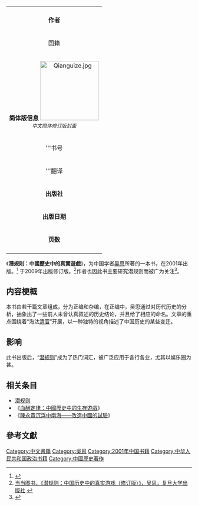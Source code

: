 {| class="infobox"   align="right" width="200px"
|+ align="center"|
|-
| align="center" colspan=2|
|-
|'''作者'''||'''[[吴思|吴思]]'''
|-
|国籍||[[中国|中国]]
|-
| bgcolor="#efefef" align="center" colspan=2|
'''简体版信息'''
[[File:Qianguize.jpg|160px]]<br />
<small>''中文简体修订版封面''</small>
|-
|'''书号|| ISBN 978-7222025639 
|-
|'''翻译|| 
|-
|'''出版社'''|| [[云南人民出版社|云南人民出版社]]
|-
|'''出版日期'''|| 2001年1月
|-
|'''页数'''|| 226
|-
|}

《'''潛規則：中國歷史中的真實遊戲'''》，为中国学者[[吴思|吴思]]所著的一本书，在2001年出版。<ref>{{Cite web |url=http://www.cngdsz.net/book/bookcontent_show.asp?typeid=2&bookid=173&contentid=3172 |title=潜规则：中国历史中的真实游戏，吴思，云南人民出版社，2001年1月 |access-date=2009-02-27 |archive-url=https://web.archive.org/web/20180323154951/http://www.cngdsz.net/book/bookcontent_show.asp?typeid=2&bookid=173&contentid=3172 |archive-date=2018-03-23 |dead-url=yes }}</ref>
于2009年出版修订版。<ref>[http://product.dangdang.com/product.aspx?product_id=20500352 当当图书，《潜规则：中国历史中的真实游戏（修订版）》，吴思，复旦大学出版社] {{webarchive|url=https://web.archive.org/web/20090317063044/http://product.dangdang.com/product.aspx?product_id=20500352 |date=2009-03-17 }}</ref>作者也因此书主要研究潜规则而被广为关注<ref>{{Cite book|title=信仰访谈录|last=郑雄编|first=|publisher=上海：东方出版中心|year=2013.01|isbn=978-7-5473-0550-8|location=|pages=147-148}}</ref>。

==内容梗概==
本书由若干篇文章组成，分为正编和杂编，在正编中，吴思通过对历代历史的分析，抽象出了一些前人未曾认真叙述的历史结论，并且给了相应的命名。文章的重点围绕着“淘汰[[清官|清官]]”开展，以一种独特的视角描述了中国历史的某些变迁。

==影响==
此书出版后，“[[潜规则|潜规则]]”成为了热门词汇，被广泛应用于各行各业，尤其以娱乐圈为甚。

==相关条目==
*[[潜规则|潜规则]]
*《[[血酬定律：中國歷史中的生存遊戲|血酬定律：中國歷史中的生存遊戲]]》
*《[[陳永貴沉浮中南海——改造中國的試驗|陳永貴沉浮中南海——改造中國的試驗]]》

==參考文獻==
{{Reflist|25em}}

[[Category:中文書籍|Category:中文書籍]]
[[Category:吳思|Category:吳思]]
[[Category:2001年中国书籍|Category:2001年中国书籍]]
[[Category:中华人民共和国政治书籍|Category:中华人民共和国政治书籍]]
[[Category:中國歷史著作|Category:中國歷史著作]]